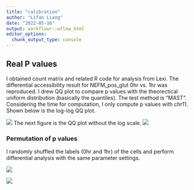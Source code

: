 ```yaml
---
title: "calibration"
author: "Lifan Liang"
date: "2022-05-16"
output: workflowr::wflow_html
editor_options:
  chunk_output_type: console
---
```


## Real P values
I obtained count matrix and related R code for analysis from Lexi. The differential accessibility result for NEFM_pos_glut 0hr vs. 1hr was reproduced. I drew QQ plot to compare p values with the theorectical uniform distribution (basically the quantiles). The test method is "MAST". Considering the time for computation, I only compute p values with chr11. Shown below is the log-log QQ plot.

![](assets/qqplots/npglut_1v0_chr11_mast_loglog.png)
The next figure is the QQ plot without the log scale.
![](assets/qqplots/npglut_1v0_chr11_mast.png)

### Permutation of p values

I randomly shuffled the labels (0hr and 1hr) of the cells and perform differential analysis with the same parameter settings.

![](assets/qqplots/npglut_permutation_chr11_mast_loglog.png)

![](assets/qqplots/npglut_permutation_chr11_mast.png)



```r

```

